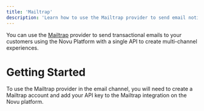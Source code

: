 ```yaml
---
title: 'Mailtrap'
description: 'Learn how to use the Mailtrap provider to send email notifications using Novu'
---
```


You can use the [Mailtrap](https://mailtrap.io/email-sending/) provider to send transactional emails to your customers using the Novu Platform with a single API to create multi-channel experiences.

# Getting Started

To use the Mailtrap provider in the email channel, you will need to create a Mailtrap account and add your API key to the Mailtrap integration on the Novu platform.
